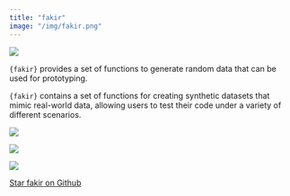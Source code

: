 ```yaml
---
title: "fakir"
image: "/img/fakir.png"
---
```


::: {.grid}

::: {.g-col-6}

![](/img/fakir.png)

:::

::: {.g-col-6}

`{fakir}` provides a set of functions to generate random data that can be used for prototyping.

`{fakir}` contains a set of functions for creating synthetic datasets that mimic real-world data, allowing users to test their code under a variety of different scenarios.

<div align = "center">

<img src = "https://lifecycle.r-lib.org/articles/figures/lifecycle-stable.svg">

<img src = "https://www.r-pkg.org/badges/version/fakir">

<img src = "https://cranlogs.r-pkg.org/badges/fakir">

<span style="text-shadow: none;"><a class="github-button" href="https://github.com/ThinkR-open/fakir" data-icon="octicon-star" data-size="large" data-show-count="true" aria-label="Star this on GitHub">Star fakir on Github</a><script async defer src="https://buttons.github.io/buttons.js"></script></span>

</div>

:::

:::
